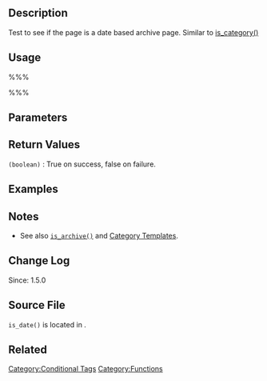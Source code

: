 {{Languages|
{{en|Function Reference/is_date}}
{{ja|関数リファレンス/is_date}}
}}

==Description==

Test to see if the page is a date based archive page.  Similar to [[Function_Reference/is_category|is_category()]]

==Usage==
%%%<?php is_date(); ?>%%%

==Parameters==

==Return Values==
; <tt>(boolean)</tt> : True on success, false on failure.

==Examples==

==Notes==
* See also <tt>[[Function Reference/is_archive|is_archive()]]</tt> and [[Category Templates]].

==Change Log==
Since: 1.5.0

== Source File ==
<!-- Need links to current source code files -->
<tt>is_date()</tt> is located in {{Trac|wp-includes/query.php}}.

==Related==

{{Conditional Tags}}

{{Tag Footer}}

[[Category:Conditional Tags]]
[[Category:Functions]]